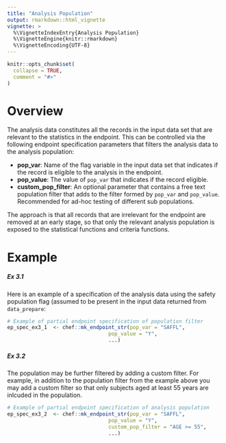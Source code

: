 ```yaml
---
title: "Analysis Population"
output: rmarkdown::html_vignette
vignette: >
  %\VignetteIndexEntry{Analysis Population}
  %\VignetteEngine{knitr::rmarkdown}
  %\VignetteEncoding{UTF-8}
---
```


```r
knitr::opts_chunk$set(
  collapse = TRUE,
  comment = "#>"
)
```

# Overview

The analysis data constitutes all the records in the input data set that are relevant to the statistics in the endpoint.
This can be controlled via the following endpoint specification parameters that filters the analysis data to the analysis population:

* **pop_var**: Name of the flag variable in the input data set that indicates if the record is eligible to the analysis in the endpoint.
* **pop_value**: The value of `pop_var` that indicates if the record eligible.
* **custom_pop_filter**: An optional parameter that contains a free text population filter that adds to the filter formed by `pop_var` and `pop_value`. Recommended for ad-hoc testing of different sub populations. 

The approach is that all records that are irrelevant for the endpoint are removed at an early stage, so that only the relevant analysis population is exposed to the statistical functions and criteria functions.

# Example

##### Ex 3.1

Here is an example of a specification of the analysis data using the safety population flag (assumed to be present in the input data returned from `data_prepare`:

```r
# Example of partial endpoint specification of population filter
ep_spec_ex3_1  <- chef::mk_endpoint_str(pop_var = "SAFFL",
                                 pop_value = "Y",
                                 ...)
```

##### Ex 3.2

The population may be further filtered by adding a custom filter. 
For example, in addition to the population filter from the example above you may add a custom filter so that only subjects aged at least 55 years are inlcuded in the population. 

```r
# Example of partial endpoint specification of analysis population
ep_spec_ex3_2  <- chef::mk_endpoint_str(pop_var = "SAFFL",
                                 pop_value = "Y",
                                 custom_pop_filter = "AGE >= 55",
                                 ...)
```
